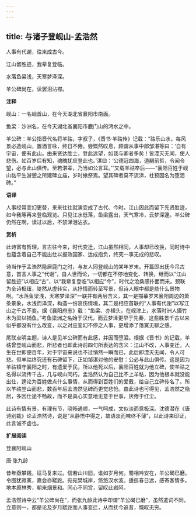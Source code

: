 ```yaml
---
---
---
```

title: 与诸子登岘山-孟浩然
---

人事有代谢，往来成古今。

江山留胜迹，我辈复登临。

水落鱼梁浅，天寒梦泽深。

羊公碑尚在，读罢泪沾襟。

**注释**

岘山：一名岘首山，在今天湖北省襄阳市南面。

鱼梁：沙洲名，在今天湖北省襄阳市鹿门山的沔水之中。

羊公碑：羊公指晋代名将羊祜，字叔子，《晋书·羊祜传》记载：“祜乐山水，每风景必造岘山，置酒言咏，终日不倦。尝慨然叹息，顾谓从事中郎邹湛等曰：‘自有宇宙，便有此山。由来贤达胜士，登此远望，如我与卿者多矣！皆湮灭无闻，使人悲伤。如百岁后有知，魂魄犹应登此也。’湛曰：‘公德冠四海，道嗣前哲，令闻令望，必与此山俱传。至若湛辈，乃当如公言耳。’”又载羊祜卒后——“襄阳百姓于岘山祜平生游憩之所建碑立庙，岁时飨祭焉。望其碑者莫不流涕，杜预因名为堕泪碑。”

**语译**

人事经常变幻更替，来来往往就演变成了古代、今时。江山因此而留下先贤胜迹，如今我等再来登临观览。只见江水低落，鱼梁露出，天气寒冷，云梦深邃。羊公碑仍然在啊，读过以后，不禁涕泪沾衣。

**赏析**

此诗富有哲理，言古往今来，时代变迁，江山虽然相同，人事却已改换，同时诗中也蕴含着自己不能出仕以报效国家、达成抱负，终究一事无成的悲叹。

诗当作于孟浩然隐居鹿门之时，与友人同登岘山的某年岁末。开篇即出抚今吊古意，首言人事之“代谢”，自人世而论，一切都在不停地变化、转换，继而以“江山留胜迹”以相应“古”，以“我辈复登临”以相应“今”，时代之沧桑感扑面而来。颈联为全诗枢纽，陡然从虚转实，从抒情而转至写景，但诗人眼中都是些什么景物啊。“水落鱼梁浅，天寒梦泽深”一联并有两层含义，其一是描摹岁末襄阳周边的萧条景象，水浅而泽深，构造一份哀伤情境，其二是相应首联的“人事有代谢”以写江山之千古不变。据《襄阳府志》载：“鱼梁、亦槎头，在岘津上，水落时洲人摄竹木为梁以捕鱼。”考鱼梁洲之名始于汉代，而云梦泽更早于先秦，这些胜景千古以来似乎都没有什么改变，以之对应变幻不停之人事，更增添了落寞无聊之感。

尾联点明主题，诗人是见羊公碑而有此感，并因而堕泪。根据《晋书》的记载，羊祜曾登岘山而悲，所悲者也即此诗前四句所表达的含义：江山不改，人事变迁，人生在世即便百年，对于宇宙来说也不过悄然一瞬而已，此后即湮灭无闻，令人可悲。但羊祜终究还有石碑留下，正如邹湛对他的安慰：公必与此山俱传。这是因为羊祜镇守襄阳之时，有遗爱于民，所以他死以后，襄阳百姓就为他立碑，使羊祜之名得以流传千古，几与岘山同朽。孟浩然认为自己比不上羊祜，因为他根本就没能出仕，遑论为百姓做点什么事情，从而得到百姓们的爱戴，给自己立碑传名了。所以羊祜登山而悲，数百年后孟浩然见碑而更觉悲怆。由此诗也可得见，孟浩然之隐居，多因仕途不畅故，而不是真心实意地无意于世事，厌倦于红尘。

此诗有情有景，有理有节，晓畅通顺，一气呵成，文似淡而意极深。沈德潜在《唐诗别裁》论孟浩然诗，说是“从静悟中得之，故语淡而味终不薄”，以此诗来印证，此言诚不虚也。

**扩展阅读**

登襄阳岘山

唐·张九龄

昔年亟攀践，征马复来过。信若山川旧，谁如岁月何。蜀相吟安在，羊公碣已磨。令图犹寂寞，嘉会亦蹉跎。宛宛樊城岸，悠悠汉水波。逶迤春日远，感寄客情多。地本原林秀，朝来烟景和。同心不同赏，留叹此岩阿。

孟浩然诗中云“羊公碑尚在”，而张九龄此诗中却谓“羊公碣已磨”，虽然遣词不同，立意则一，都是论及岁月蹉跎而人事变迁，从而抚今追昔，慨叹无穷。